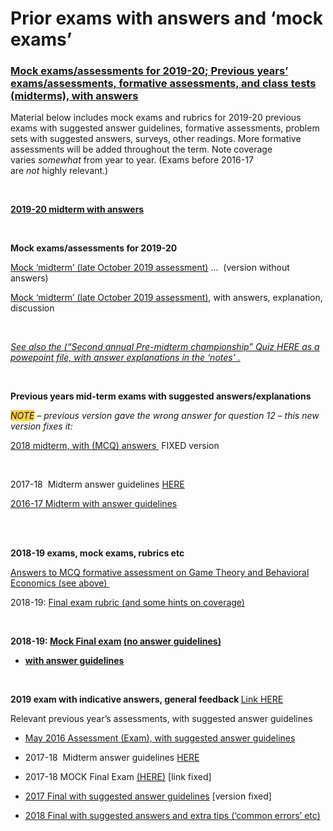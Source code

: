 # Prior exams with answers and 'mock exams' {-}

<div class="content"><h3 class="sectionname"><span><span class="inplaceeditable inplaceeditable-text" data-inplaceeditable="1" data-component="format_topics" data-itemtype="sectionname" data-itemid="168372"
    data-value="Mock exams/assessments for 2019-20; Previous years&#039; exams/assessments, formative assessments, and class tests (midterms), with answers" data-editlabel="New name for topic Mock exams/assessments for 2019-20; Previous years&#039; exams/assessments, formative assessments, and class tests (midterms), with answers" data-type="text" data-options="">
        <a href="https://vle.exeter.ac.uk/course/view.php?id=7890#section-3">Mock exams/assessments for 2019-20; Previous years' exams/assessments, formative assessments, and class tests (midterms), with answers</a>

</span></span></h3><div class="section_availability"></div><div class="summary"><div class="no-overflow"><p>Material below includes mock exams and rubrics for 2019-20 previous exams with suggested answer guidelines,&nbsp;formative assessments,&nbsp;problem sets with suggested answers, surveys, other readings. More formative assessments will be added throughout the term. Note coverage varies&nbsp;<em>somewhat</em>&nbsp;from year to year. (Exams before 2016-17 are&nbsp;<em>not</em>&nbsp;highly&nbsp;relevant.)</p><p><br></p><p><b><a href="https://www.dropbox.com/s/r3fck894wsf5qpr/be2038midterm_2019_wans.pdf?dl=0">2019-20 midterm with answers</a></b></p><p><b><br></b></p><p><b>Mock exams/assessments for 2019-20</b></p><p><span><a href="https://www.dropbox.com/s/4z9nlqpzzlh756p/mock_be2038midterm_2019_noans.pdf?dl=0">Mock 'midterm' (late October 2019 assessment)</a>&nbsp;...&nbsp; (version without answers)&nbsp;</span></p><p><span></span></p><a href="https://www.dropbox.com/s/8me10vp96vcqzfd/mock_be2038midterm_2019_wans-extended.pdf?dl=0">Mock 'midterm' (late October 2019 assessment)</a>, with answers, explanation, discussion<p><br></p><p><i><a href="https://www.dropbox.com/s/373isujolu8d2lk/pre-midterm-quiz_for_students.pptx?dl=0">See also the&nbsp;("Second annual Pre-midterm championship" Quiz HERE as a powepoint file, with answer explanations in the 'notes' .</a><br></i></p><p><b><br></b></p>
<p></p>
<p><b>Previous years mid-term exams with suggested answers/explanations&nbsp;</b></p><p><span><i><span class="" style="background-color: rgb(255, 207, 53);">NOTE</span> -- previous version gave the wrong answer for question 12 -- this new version fixes it:&nbsp;</i></span></p><p><a href="https://www.dropbox.com/s/w1x470ie2bt38cr/be2024midterm_2018_wans_fix.pdf?dl=0">2018 midterm, with (MCQ) answers&nbsp;</a>&nbsp;FIXED version</p><p><span style=""><br></span></p><p><span style="">2017-18&nbsp;&nbsp;Midterm answer guidelines&nbsp;</span><a href="https://www.dropbox.com/s/epgdl49g3jwnszq/2024midterm2017-18_withans.pdf?dl=0" target="_blank" style="">HERE</a>&nbsp;</p><p><a href="https://www.dropbox.com/s/cdnpmbhhcteics3/2024midterm2016-17_extendanswers.pdf?dl=0">2016-17 Midterm with answer guidelines</a></p><p><span><span style=""><br><br></span></span></p><p><strong><span>2018-19 exams, mock exams, rubrics etc</span></strong></p>
<p><span><a href="https://www.dropbox.com/s/zuqlw59eulh3xh6/2018_19%20-%20Final%20relevant%20formative%20assessment%20on%20Game%20theory%20and%20Behavioral%20Economics_answers_shown%20in%20yellow.pdf?dl=0">Answers to MCQ formative assessment on Game Theory and Behavioral Economics (see above)&nbsp;</a></span></p>
<p><span>2018-19:&nbsp;<a href="https://www.dropbox.com/s/u2z8inibbfbzqhj/be2024_final_2019_RUBRIC.pdf?dl=0">Final exam rubric (and some hints on coverage)</a></span></p><p><br></p>
<p><span><strong><span>2018-19:&nbsp;<a href="https://www.dropbox.com/s/zh9dplzkv62ucpq/be2024_final_2019_MOCK_noans.pdf?dl=0">Mock Final exam</a>&nbsp;</span><span><a href="https://www.dropbox.com/s/zh9dplzkv62ucpq/be2024_final_2019_MOCK_noans.pdf?dl=0">(no answer guidelines)</a></span></strong></span></p>
<ul>
<li><span><strong><span></span><span><a href="https://www.dropbox.com/s/hsjswci84vhyaic/be2024_final_2019_MOCK_wans.pdf?dl=0">with answer guidelines</a></span></strong></span></li>
</ul><p><b><br></b></p>
<p></p>
<p><strong>2019 exam with indicative answers, general feedback&nbsp;</strong><a href="https://www.dropbox.com/s/q0v9cof27y4ixco/be2024_final_2019_with_frequent_comments.pdf?dl=0">Link HERE</a></p>
<p></p>
<p><span>Relevant previous year's assessments, with suggested answer guidelines</span></p>
<ul>
<li><span><a href="https://www.dropbox.com/s/ppbb89yflsey7n7/be2024fix_wans_2016.pdf?dl=0"><span class="instancename">May 2016 Assessment (Exam), with suggested answer guidelines<span class="accesshide "><br></span></span></a></span></li>
<li><span><span class="instancename"></span></span>
<p><span>2017-18&nbsp;&nbsp;Midterm answer guidelines&nbsp;<a href="https://www.dropbox.com/s/epgdl49g3jwnszq/2024midterm2017-18_withans.pdf?dl=0" target="_blank">HERE</a>&nbsp;</span></p>
</li>
<li>
<p><span>2017-18 MOCK Final Exam&nbsp;<a href="https://www.dropbox.com/s/x024qafqnva2p8x/be2024_final_2018_MOCK.pdf?dl=0">(HERE)</a>&nbsp;[link fixed]</span></p>
</li>
<li><span class="instancename"><a href="https://www.dropbox.com/s/z7gbpwsdei9z6vn/be2024_final_2017_wans_postexam_students.pdf?dl=0">2017 Final with suggested answer guidelines</a>&nbsp;[version fixed]</span></li>
</ul>
<ul>
<li><a href="https://www.dropbox.com/s/oh11df6re9kucab/be2024_final_2018_wans_postexamdetails.pdf?dl=0"><span>2018 Final with suggested answers and extra tips ('common errors' etc)</span></a></li>
